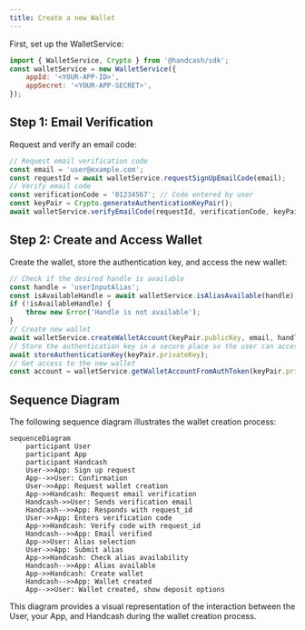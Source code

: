 ```yaml
---
title: Create a new Wallet
---
```


First, set up the WalletService:

```javascript
import { WalletService, Crypto } from '@handcash/sdk';
const walletService = new WalletService({
    appId: '<YOUR-APP-ID>',
    appSecret: '<YOUR-APP-SECRET>',
});
```

## Step 1: Email Verification

Request and verify an email code:

```javascript
// Request email verification code
const email = 'user@example.com';
const requestId = await walletService.requestSignUpEmailCode(email);
// Verify email code
const verificationCode = '01234567'; // Code entered by user
const keyPair = Crypto.generateAuthenticationKeyPair();
await walletService.verifyEmailCode(requestId, verificationCode, keyPair.publicKey);
```

## Step 2: Create and Access Wallet

Create the wallet, store the authentication key, and access the new wallet:

```javascript
// Check if the desired handle is available
const handle = 'userInputAlias';
const isAvailableHandle = await walletService.isAliasAvailable(handle);
if (!isAvailableHandle) {
    throw new Error('Handle is not available');
}
// Create new wallet
await walletService.createWalletAccount(keyPair.publicKey, email, handle);
// Store the authentication key in a secure place so the user can access the wallet later
await storeAuthenticationKey(keyPair.privateKey);
// Get access to the new wallet
const account = walletService.getWalletAccountFromAuthToken(keyPair.privateKey);
```

## Sequence Diagram

The following sequence diagram illustrates the wallet creation process:

```mermaid
sequenceDiagram
    participant User
    participant App
    participant Handcash
    User->>App: Sign up request
    App-->>User: Confirmation
    User->>App: Request wallet creation
    App->>Handcash: Request email verification
    Handcash->>User: Sends verification email
    Handcash-->>App: Responds with request_id
    User->>App: Enters verification code
    App->>Handcash: Verify code with request_id
    Handcash-->>App: Email verified
    App->>User: Alias selection
    User->>App: Submit alias
    App->>Handcash: Check alias availability
    Handcash-->>App: Alias available
    App->>Handcash: Create wallet
    Handcash-->>App: Wallet created
    App-->>User: Wallet created, show deposit options
```

This diagram provides a visual representation of the interaction between the User, your App, and Handcash during the wallet creation process.